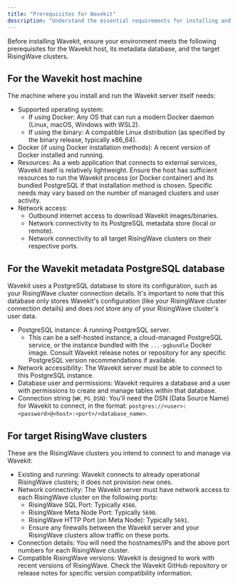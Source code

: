 ```yaml
---
title: "Prerequisites for Wavekit"
description: "Understand the essential requirements for installing and running Wavekit to connect to your RisingWave clusters."
---
```


Before installing Wavekit, ensure your environment meets the following prerequisites for the Wavekit host, its metadata database, and the target RisingWave clusters.

## For the Wavekit host machine

The machine where you install and run the Wavekit server itself needs:

*   Supported operating system:
    *   If using Docker: Any OS that can run a modern Docker daemon (Linux, macOS, Windows with WSL2).
    *   If using the binary: A compatible Linux distribution (as specified by the binary release, typically x86_64).
*   Docker (if using Docker installation methods): A recent version of Docker installed and running.
*   Resources: As a web application that connects to external services, Wavekit itself is relatively lightweight. Ensure the host has sufficient resources to run the Wavekit process (or Docker container) and its bundled PostgreSQL if that installation method is chosen. Specific needs may vary based on the number of managed clusters and user activity.
*   Network access:
    *   Outbound internet access to download Wavekit images/binaries.
    *   Network connectivity to its PostgreSQL metadata store (local or remote).
    *   Network connectivity to all target RisingWave clusters on their respective ports.

## For the Wavekit metadata PostgreSQL database

Wavekit uses a PostgreSQL database to store its configuration, such as your RisingWave cluster connection details. It's important to note that this database only stores Wavekit's configuration (like your RisingWave cluster connection details) and does *not* store any of your RisingWave cluster's user data.

*   PostgreSQL instance: A running PostgreSQL server.
    *   This can be a self-hosted instance, a cloud-managed PostgreSQL service, or the instance bundled with the `...-pgbundle` Docker image. Consult Wavekit release notes or repository for any specific PostgreSQL version recommendations if available.
*   Network accessibility: The Wavekit server must be able to connect to this PostgreSQL instance.
*   Database user and permissions: Wavekit requires a database and a user with permissions to create and manage tables within that database.
*   Connection string (`WK_PG_DSN`): You'll need the DSN (Data Source Name) for Wavekit to connect, in the format: `postgres://<user>:<password>@<host>:<port>/<database_name>`.

## For target RisingWave clusters

These are the RisingWave clusters you intend to connect to and manage via Wavekit:

*   Existing and running: Wavekit connects to already operational RisingWave clusters; it does not provision new ones.
*   Network connectivity: The Wavekit server must have network access to each RisingWave cluster on the following ports:
    *   RisingWave SQL Port: Typically `4566`.
    *   RisingWave Meta Node Port: Typically `5690`.
    *   RisingWave HTTP Port (on Meta Node): Typically `5691`.
    *   Ensure any firewalls between the Wavekit server and your RisingWave clusters allow traffic on these ports.
*   Connection details: You will need the hostnames/IPs and the above port numbers for each RisingWave cluster.
*   Compatible RisingWave versions: Wavekit is designed to work with recent versions of RisingWave. Check the Wavekit GitHub repository or release notes for specific version compatibility information.
